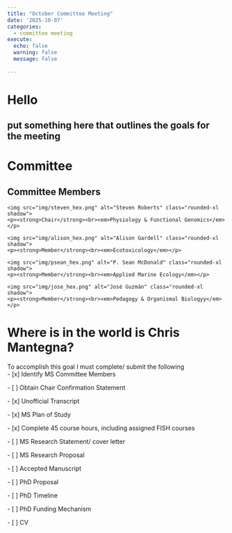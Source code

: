 ```yaml
---
title: "October Committee Meeting"
date: '2025-10-07'
categories:
  - committee meeting
execute:
  echo: false
  warning: false
  message: false
  
---
```


# Hello

## put something here that outlines the goals for the meeting

# Committee

## Committee Members

::::::: {.grid .grid-cols-4 .gap-4 .text-center}
::: card
```         
<img src="img/steven_hex.png" alt="Steven Roberts" class="rounded-xl shadow">
<p><strong>Chair</strong><br><em>Physiology & Functional Genomics</em></p>
```
:::

::: card
```         
<img src="img/alison_hex.png" alt="Alison Gardell" class="rounded-xl shadow">
<p><strong>Member</strong><br><em>Ecotoxicology</em></p>
```
:::

::: card
```         
<img src="img/psean_hex.png" alt="P. Sean McDonald" class="rounded-xl shadow">
<p><strong>Member</strong><br><em>Applied Marine Ecology</em></p>
```
:::

::: card
```         
<img src="img/jose_hex.png" alt="José Guzmán" class="rounded-xl shadow">
<p><strong>Member</strong><br><em>Pedagogy & Organismal Biologyy</em></p>
```
:::
:::::::

# Where is in the world is Chris Mantegna?

To accomplish this goal I must complete/ submit the following\
- \[x\] Identify MS Committee Members 

\- \[ \] Obtain Chair Confirmation Statement 

\- \[x\] Unofficial Transcript 

\- \[x\] MS Plan of Study 

\- \[x\] Complete 45 course hours, including assigned FISH courses 

\- \[ \] MS Research Statement/ cover letter 

\- \[ \] MS Research Proposal 

\- \[ \] Accepted Manuscript 

\- \[ \] PhD Proposal 

\- \[ \] PhD Timeline 

\- \[ \] PhD Funding Mechanism 

\- \[ \] CV
